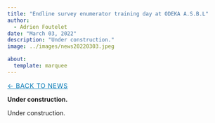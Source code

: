```yaml
---
title: "Endline survey enumerator training day at ODEKA A.S.B.L"
author: 
  - Adrien Foutelet
date: "March 03, 2022"
description: "Under construction."
image: ../images/news20220303.jpeg

about:
  template: marquee
---
```

<style>
/* Hide the visible description under the title block on THIS page */
header.quarto-title-block .description,
.quarto-title .description,
.quarto-title-meta .description,
p.description {
  display: none !important;
}
</style>

[← Back to News](../index.qmd){.breadcrumb style="font-size:0.9rem; text-transform:uppercase; letter-spacing:0.05em; color:#0077b5;"}

**Under construction.**

Under construction.